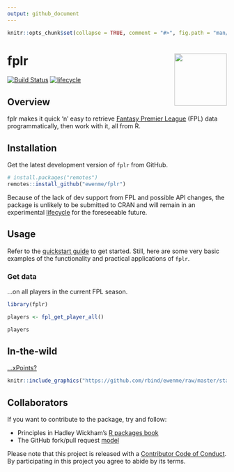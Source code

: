 ```yaml
---
output: github_document
---
```


```r
knitr::opts_chunk$set(collapse = TRUE, comment = "#>", fig.path = "man/figures/README-", out.width = "75%")
```

# fplr <img src="man/figures/logo.png" alt="" width="120" align="right" />

[![Build Status](https://travis-ci.org/ewenme/fplr.png)](https://travis-ci.org/ewenme/fplr) 
[![lifecycle](https://img.shields.io/badge/lifecycle-experimental-orange.svg)](https://www.tidyverse.org/lifecycle/#experimental)

## Overview

fplr makes it quick 'n' easy to retrieve [Fantasy Premier League](https://fantasy.premierleague.com) (FPL) data programmatically, then work with it, all from R. 

## Installation

Get the latest development version of `fplr` from GitHub.

```r
# install.packages("remotes")
remotes::install_github("ewenme/fplr")
```

Because of the lack of dev support from FPL and possible API changes, the package is unlikely to be submitted to CRAN and will remain in an experimental [lifecycle](https://www.tidyverse.org/lifecycle/) for the foreseeable future.

## Usage

Refer to the [quickstart guide](https://ewenme.github.io/fplr/articles/fplr-quickstart.html) to get started. 
Still, here are some very basic examples of the functionality and practical applications of `fplr`.

### Get data

...on all players in the current FPL season.

```r
library(fplr)

players <- fpl_get_player_all()

players
```

## In-the-wild

[...xPoints?](https://ewen.io/2019/03/08/xpoints/)

```r
knitr::include_graphics("https://github.com/rbind/ewenme/raw/master/static/blog/2019-03-08-xPoints_files/figure-html/value-calc-1.png")
```

## Collaborators

If you want to contribute to the package, try and follow:

- Principles in Hadley Wickham's [R packages book](https://r-pkgs.org/)
- The GitHub fork/pull request [model](https://guides.github.com/introduction/flow/)

Please note that this project is released with a [Contributor Code of Conduct](CODE_OF_CONDUCT.md). By participating in this project you agree to abide by its terms.
